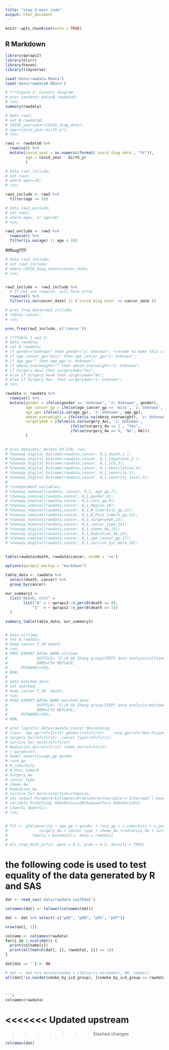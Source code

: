 ```yaml
---
title: "step 4 main code"
output: html_document
---
```


```r
knitr::opts_chunk$set(echo = TRUE)
```

## R Markdown

```r
library(qwraps2)
library(olsrr)
library(haven)
library(tidyverse)
```


```r
load('data/rawdata.RData')
load('data/rawdata0.RData')
```


```r
# ***Figure 1: Consort diagram;
# proc contents data=B.rawdata0;
# run;
summary(rawdata)
```


```r
# data raw1;
# set B.rawdata0;
# COVID_year=year(COVID_diag_date);
# age=(covid_year-birth_yr);
# run;

raw1 <- rawdata0 %>% 
  rowwise() %>% 
  mutate(covid_year = as.numeric(format(`covid diag date`, "%Y")),
         age = covid_year - birth_yr
         )
```


```r
# data raw1_include;
# set raw1;
# where age>=18; 
# run;

raw1_include <- raw1 %>% 
  filter(age >= 18)
```

```r
# data raw1_exclude;
# set raw1;
# where age=. or age<18; 
# run;

raw1_exclude <- raw1 %>% 
  rowwise() %>% 
  filter(is.na(age) || age < 18)
```


##bug!!!!!! 
```r
# data raw2_include;
# set raw1_include;
# where COVID_diag_date>=cancer_date;                                            # missing treated as negative infinite
# run;


raw2_include <- raw1_include %>%
  # if not use rowwise, will have error
  rowwise() %>%  
  filter(is.na(cancer_date) || (`covid diag date` >= cancer_date ))
```



```r
# proc freq data=raw2_include;
# tables cancer;
# run;

proc_freq(raw2_include, c('cancer'))
```


```r
# ***Table 1 and 2;
# data rawdata;
# set B.rawdata;
# if gender="Unknown" then gender="z: Unknown"; *rename to make this category appear in the last row;
# if age_cancer_gp="miss" then age_cancer_gp="z: Unknown";
# if age_gp="" then age_gp="z: Unknown";
# if obese_overweight="" then obese_overweight="z: Unknown";
# if Surgery_4w=1 then surgery4wk="Yes";
# else if Surgery_4w=0 then surgery4wk="No";
# else if Surgery_4w=. then surgery4wk="z: Unknown";
# run;

rawdata <- rawdata %>% 
  rowwise() %>% 
  mutate(gender = ifelse(gender == 'Unknown', 'z: Unknown', gender),
         age_cancer_gp = ifelse(age_cancer_gp == 'miss', 'z: Unknown', age_cancer_gp),
         age_gp= ifelse(is.na(age_gp), 'z: Unknown', age_gp),
         obese_overweight = ifelse(is.na(obese_overweight), 'z: Unknown', obese_overweight),
         surgery4wk = ifelse(is.na(surgery_4w), 'z: Unknown', 
                             ifelse(surgery_4w == 1 , "Yes",
                             ifelse(surgery_4w == 0, 'No', NA)))
         )
         
```


```r
# proc datasets; delete S0-S20; run;
# %twoway_digital_Outcome(rawdata,cancer, 0,1,death,1 );
# %twoway_digital_Outcome(rawdata,cancer, 0,1,Inpatient,2 );
# %twoway_digital_Outcome(rawdata,cancer, 0,1,ICU,3);
# %twoway_digital_Outcome(rawdata,cancer, 0,1,Ventilation,4);
# %twoway_digital_Outcome(rawdata,cancer, 0,1,severity,5);
# %twoway_digital_Outcome(rawdata,cancer, 0,1,severity_level,6);
# 
# *independent variables;
# %twoway_nominal(rawdata, cancer, 0,1, age_gp,7);
# %twoway_nominal(rawdata,cancer, 0,1,gender,8);
# %twoway_nominal(rawdata,cancer, 0,1,race_gp,9);
# %twoway_nominal(rawdata,cancer, 0,1,Region,10);
# %twoway_nominal(rawdata,cancer, 0,1,N_comorbity_gp,11);
# %twoway_nominal(rawdata,cancer, 0,1,N_Posi_Comorb_gp,12);
# %twoway_nominal(rawdata,cancer, 0,1,surgery4wk,13);
# %twoway_nominal(rawdata,cancer, 0,1,cancer_type,14);
# %twoway_digital(rawdata,cancer, 0,1,chemo_4w,15);
# %twoway_digital(rawdata,cancer, 0,1,Radiation_4w,16);
# %twoway_nominal(rawdata,cancer, 0,1,age_cancer_gp,17);
# %twoway_digital(rawdata,cancer, 0,1,survive_5yr_more,18);
  
```

```r
table(rawdata$death, rawdata$cancer, useNA = 'no')
```


```r
options(qwraps2_markup = "markdown")

table_data <- rawdata %>% 
  select(death, cancer) %>% 
  group_by(cancer)
  
our_summary1 <-
  list("death, n(%)" =
        list("0" = ~ qwraps2::n_perc0(death == 0),
            "1"  = ~ qwraps2::n_perc0(death == 1))
  )

summary_table(table_data, our_summary1)

```

```r

```




```r
# data alltime;
# set B.rawdata;
# keep cancer T_30 death;
# run;
# PROC EXPORT DATA= WORK.alltime  
#             OUTFILE= "Z:\8 GQ Zhang group\STEP1 data analysis\alltime.csv" 
#             DBMS=CSV REPLACE;
#      PUTNAMES=YES;
# RUN;
#  
# data matched_data;
# set matched;
# keep cancer T_30  death;
# run;
# PROC EXPORT DATA= WORK.matched_data  
#             OUTFILE= "Z:\8 GQ Zhang group\STEP1 data analysis\matched_data.csv" 
#             DBMS=CSV REPLACE;
#      PUTNAMES=YES;
# RUN;
```

```r
# proc logistic data=rawdata_cancer descending;
# class  age_gp(ref=first) gender(ref=first)    race_gp(ref="Non-hispanic white")
# Surgery_4w(ref=first)  cancer_type(ref=first)
# survive_5yr_more(ref=first)
# Radiation_4w(ref=first) chemo_4w(ref=first)
# / param=ref;
# model severity=age_gp gender  
# race_gp
# N_comorbity
# N_Posi_Comorb
# Surgery_4w
# cancer_type
# chemo_4w
# Radiation_4w 
# survive_5yr_more/selection=stepwise;
# ods output ParameterEstimates=Prob(where=(Variable~='Intercept') keep=
# variable ProbChiSq) OddsRatios=OR(keep=effect OddsRatioEst 
# LowerCL UpperCL);
# run;


# fit <- glm(severity ~ age_gp + gender + race_gp + n_comorbity + n_posi_comorb +
#              surgery_4w + cancer_type + chemo_4w +radiation_4w + survive_5yr_more,
#           family = binomial(), data = rawdata)
# 
# ols_step_both_p(fit, pent = 0.1, prem = 0.3, details = TRUE)
```









# the following code is used to test equality of the data generated by R and SAS
```r
dat <- read_sas('data/rawdata.sas7bdat')
```

```r
colnames(dat) <- tolower(colnames(dat))
```

```r
dat <- dat %>% select(-c("p85", "p90", "p95", "p97"))
```

```r
nrow(dat[, 1])
```

```r
colname <- colnames(rawdata)
for(i in 1:ncol(dat)) {
  print(colname[i])
  print(all(match(dat[, i], rawdata[, i]) == 1))
}
```

```r
dat[dat == ''] <- NA
```


```r
# dat <- dat %>% mutate(smoke = ifelse(is.na(smoke), NA, smoke))
all(dat[!is.na(dat$smoke_by_icd_group), ]$smoke_by_icd_group == rawdata[!is.na(rawdata$smoke_by_icd_group), ]$smoke_by_icd_group)
```
```


```r
colnames(rawdata)
```
<<<<<<< Updated upstream
=======


>>>>>>> Stashed changes
```r
colnames(dat)
```

